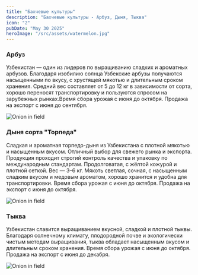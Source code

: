 ```yaml
---
title: "Бахчевые культуры"
description: "Бахчевые культуры - Арбуз, Дыня, Тыква"
icon: "2"
pubDate: "May 30 2025"
heroImage: "/src/assets/watermelon.jpg"
---
```



<div>
  <h3>Арбуз</h3>
  <p>
    Узбекистан — один из лидеров по выращиванию сладких и ароматных арбузов.
    Благодаря изобилию солнца Узбекские арбузы получаются насыщенными по вкусу,
    с хрустящей мякотью и длительным сроком хранения. Средний вес составляет от
    5 до 12 кг в зависимости от сорта, хорошо переносят транспортировку и
    пользуются спросом на зарубежных рынках.Время сбора урожая с июня до
    октября. Продажа на экспорт с июня до сентября.
  </p>
  <Image src={Watermelon} alt="Onion in field" />
</div>

<div>
  <h3>Дыня сорта "Торпеда"</h3>
  <p>
    Сладкая и ароматная торпедо-дыня из Узбекистана с плотной мякотью и
    насыщенным вкусом. Отличный выбор для свежего рынка и экспорта. Продукция
    проходит строгий контроль качества и упаковку по международным стандартам.
    Продолговатая, с жёлтой кожурой и плотной сеткой. Вес — 3–6 кг. Мякоть
    светлая, сочная, с насыщенным сладким вкусом и медовым ароматом, хорошо
    хранится и удобна для транспортировки. Время сбора урожая с июня до октября.
    Продажа на экспорт с июня до октября.
  </p>
  <Image src={Watermelon} alt="Onion in field" />
</div>

<div>
  <h3>Тыква</h3>
  <p>
    Узбекистан славится выращиванием вкусной, сладкой и плотной тыквы. Благодаря
    солнечному климату, плодородной почве и экологически чистым методам
    выращивания, тыква обладает насыщенным вкусом и длительным сроком хранения.
    Время сбора урожая с июня до октября. Продажа на экспорт с июня до декабря.
  </p>
  <Image src={Watermelon} alt="Onion in field" />
</div>
